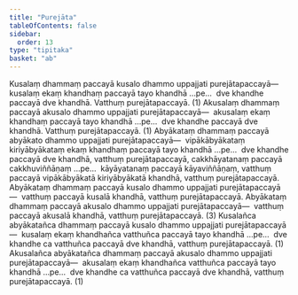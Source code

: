 ```yaml
---
title: "Purejāta"
tableOfContents: false
sidebar:
  order: 13
type: "tipitaka"
basket: "ab"
---
```



<DynamicBreadcrumb />

<Division number="124">

<Paragraph number="457">
Kusalaṃ dhammaṃ paccayā kusalo dhammo uppajjati purejātapaccayā—  kusalaṃ ekaṃ khandhaṃ paccayā tayo khandhā …pe…  dve khandhe paccayā dve khandhā. Vatthuṃ purejātapaccayā. (1)
</Paragraph>

<Paragraph number="458">
Akusalaṃ dhammaṃ paccayā akusalo dhammo uppajjati purejātapaccayā—  akusalaṃ ekaṃ khandhaṃ paccayā tayo khandhā …pe…  dve khandhe paccayā dve khandhā. Vatthuṃ purejātapaccayā. (1)
</Paragraph>

<Paragraph number="459">
Abyākataṃ dhammaṃ paccayā abyākato dhammo uppajjati purejātapaccayā—  vipākābyākataṃ kiriyābyākataṃ ekaṃ khandhaṃ paccayā tayo khandhā …pe…  dve khandhe paccayā dve khandhā, vatthuṃ purejātapaccayā, cakkhāyatanaṃ paccayā cakkhuviññāṇaṃ …pe…  kāyāyatanaṃ paccayā kāyaviññāṇaṃ, vatthuṃ paccayā vipākābyākatā kiriyābyākatā khandhā, vatthuṃ purejātapaccayā.
</Paragraph>

<Paragraph number="460">
Abyākataṃ dhammaṃ paccayā kusalo dhammo uppajjati purejātapaccayā—  vatthuṃ paccayā kusalā khandhā, vatthuṃ purejātapaccayā.
</Paragraph>

<Paragraph number="461">
Abyākataṃ dhammaṃ paccayā akusalo dhammo uppajjati purejātapaccayā—  vatthuṃ paccayā akusalā khandhā, vatthuṃ purejātapaccayā. (3)
</Paragraph>

<Paragraph number="462">
Kusalañca abyākatañca dhammaṃ paccayā kusalo dhammo uppajjati purejātapaccayā—  kusalaṃ ekaṃ khandhañca vatthuñca paccayā tayo khandhā …pe…  dve khandhe ca vatthuñca paccayā dve khandhā, vatthuṃ purejātapaccayā. (1)
</Paragraph>

<Paragraph number="463">
Akusalañca abyākatañca dhammaṃ paccayā akusalo dhammo uppajjati purejātapaccayā—  akusalaṃ ekaṃ khandhañca vatthuñca paccayā tayo khandhā …pe…  dve khandhe ca vatthuñca paccayā dve khandhā, vatthuṃ purejātapaccayā. (1)
</Paragraph>
</Division>